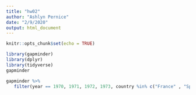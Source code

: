 ```yaml
---
title: "hw02"
author: "Ashlyn Pernice"
date: "2/9/2020"
output: html_document
---
```


```r
knitr::opts_chunk$set(echo = TRUE)
```

```r
library(gapminder)
library(dplyr)
library(tidyverse)
gapminder
```

```r
gapminder %>% 
   filter(year == 1970, 1971, 1972, 1973, country %in% c("France" , "Spain", "Italy")) 


```